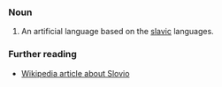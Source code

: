 ===Noun===
#An artificial language based on the [[slavic]] languages.
===Further reading===
* [[en:Slovio|Wikipedia article about Slovio]]